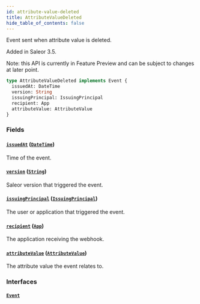 ```yaml
---
id: attribute-value-deleted
title: AttributeValueDeleted
hide_table_of_contents: false
---
```


Event sent when attribute value is deleted.

Added in Saleor 3.5.

Note: this API is currently in Feature Preview and can be subject to changes at later point.

```graphql
type AttributeValueDeleted implements Event {
  issuedAt: DateTime
  version: String
  issuingPrincipal: IssuingPrincipal
  recipient: App
  attributeValue: AttributeValue
}
```

### Fields

#### [`issuedAt`](#) ([`DateTime`](../../../developer/api-reference/scalars/date-time))

Time of the event.

#### [`version`](#) ([`String`](../../../developer/api-reference/scalars/string))

Saleor version that triggered the event.

#### [`issuingPrincipal`](#) ([`IssuingPrincipal`](../../../developer/api-reference/unions/issuing-principal))

The user or application that triggered the event.

#### [`recipient`](#) ([`App`](../../../developer/api-reference/objects/app))

The application receiving the webhook.

#### [`attributeValue`](#) ([`AttributeValue`](../../../developer/api-reference/objects/attribute-value))

The attribute value the event relates to.

### Interfaces

#### [`Event`](../../../developer/api-reference/interfaces/event)
